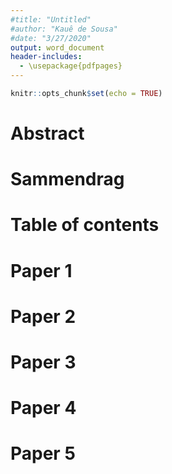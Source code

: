 ```yaml
---
#title: "Untitled"
#author: "Kauê de Sousa"
#date: "3/27/2020"
output: word_document
header-includes:
  - \usepackage{pdfpages}
---
```


```r
knitr::opts_chunk$set(echo = TRUE)
```

# Abstract

\pagebreak

# Sammendrag

\pagebreak

# Table of contents

\pagebreak

# Paper 1

\includepdf[pages={-}]{article-1/deSousa_etal_2018_rural_studies.pdf}

# Paper 2

\includepdf[pages={-}]{article-2/deSousa_etal_2019_scientific_reports.pdf}

# Paper 3
\includepdf[pages={-}]{article-3/vanEtten_deSousa_etal_2019_pnas.pdf}

# Paper 4

# Paper 5
